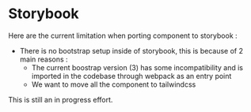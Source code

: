 
<Meta title="Dev/Storybook" />

<div class="prose">

# Storybook

Here are the current limitation when porting component to storybook :

- There is no bootstrap setup inside of storybook, this is because of 2 main reasons :
  - The current boostrap version (3) has some incompatibility and is imported in the codebase through webpack as an entry point
  - We want to move all the component to tailwindcss

This is still an in progress effort.

</div>
